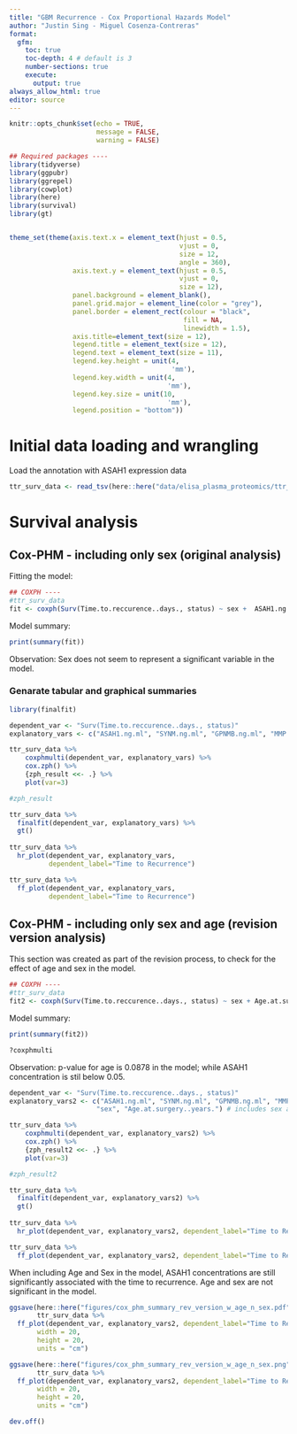 ```yaml
---
title: "GBM Recurrence - Cox Proportional Hazards Model"
author: "Justin Sing - Miguel Cosenza-Contreras"
format:
  gfm:
    toc: true 
    toc-depth: 4 # default is 3
    number-sections: true
    execute:
      output: true
always_allow_html: true
editor: source
---
```


```r
knitr::opts_chunk$set(echo = TRUE, 
                      message = FALSE, 
                      warning = FALSE)

## Required packages ----
library(tidyverse)
library(ggpubr)
library(ggrepel)
library(cowplot)
library(here)
library(survival)
library(gt)


theme_set(theme(axis.text.x = element_text(hjust = 0.5, 
                                           vjust = 0, 
                                           size = 12, 
                                           angle = 360),
                axis.text.y = element_text(hjust = 0.5, 
                                           vjust = 0, 
                                           size = 12),
                panel.background = element_blank(),
                panel.grid.major = element_line(color = "grey"),
                panel.border = element_rect(colour = "black", 
                                            fill = NA, 
                                            linewidth = 1.5),
                axis.title=element_text(size = 12),
                legend.title = element_text(size = 12),
                legend.text = element_text(size = 11),
                legend.key.height = unit(4, 
                                         'mm'),
                legend.key.width = unit(4, 
                                        'mm'),
                legend.key.size = unit(10,
                                        'mm'),
                legend.position = "bottom"))
```

# Initial data loading and wrangling

Load the annotation with ASAH1 expression data

```r
ttr_surv_data <- read_tsv(here::here("data/elisa_plasma_proteomics/ttr_survival_data.tsv"))
```

# Survival analysis

## Cox-PHM - including only sex (original analysis)

Fitting the model:

```r
## COXPH ----
#ttr_surv_data
fit <- coxph(Surv(Time.to.reccurence..days., status) ~ sex +  ASAH1.ng.ml + SYNM.ng.ml + GPNMB.ng.ml + MMP.9.ng.ml, data = ttr_surv_data)
```

Model summary:

```r
print(summary(fit))
```

Observation: Sex does not seem to represent a significant variable in the model.

### Genarate tabular and graphical summaries

```r
library(finalfit)

dependent_var <- "Surv(Time.to.reccurence..days., status)"
explanatory_vars <- c("ASAH1.ng.ml", "SYNM.ng.ml", "GPNMB.ng.ml", "MMP.9.ng.ml")

ttr_surv_data %>% 
    coxphmulti(dependent_var, explanatory_vars) %>% 
    cox.zph() %>% 
    {zph_result <<- .} %>% 
    plot(var=3)

#zph_result

ttr_surv_data %>%
  finalfit(dependent_var, explanatory_vars) %>%
  gt()
  
ttr_surv_data %>%
  hr_plot(dependent_var, explanatory_vars, 
          dependent_label="Time to Recurrence")

ttr_surv_data %>%
  ff_plot(dependent_var, explanatory_vars, 
          dependent_label="Time to Recurrence")
```

## Cox-PHM - including only sex and age (revision version analysis)

This section was created as part of the revision process, to check for the effect of age and sex in the model.

```r
## COXPH ----
#ttr_surv_data
fit2 <- coxph(Surv(Time.to.reccurence..days., status) ~ sex + Age.at.surgery..years. + ASAH1.ng.ml + SYNM.ng.ml + GPNMB.ng.ml + MMP.9.ng.ml, data = ttr_surv_data)
```

Model summary:

```r
print(summary(fit2))
```

```r
?coxphmulti
```

Observation: p-value for age is 0.0878 in the model; while ASAH1 concentration is stil below 0.05.

```r
dependent_var <- "Surv(Time.to.reccurence..days., status)"
explanatory_vars2 <- c("ASAH1.ng.ml", "SYNM.ng.ml", "GPNMB.ng.ml", "MMP.9.ng.ml",
                      "sex", "Age.at.surgery..years.") # includes sex and age

ttr_surv_data %>% 
    coxphmulti(dependent_var, explanatory_vars2) %>% 
    cox.zph() %>% 
    {zph_result2 <<- .} %>% 
    plot(var=3)

#zph_result2

ttr_surv_data %>%
  finalfit(dependent_var, explanatory_vars2) %>%
  gt()
  
ttr_surv_data %>%
  hr_plot(dependent_var, explanatory_vars2, dependent_label="Time to Recurrence")

ttr_surv_data %>%
  ff_plot(dependent_var, explanatory_vars2, dependent_label="Time to Recurrence")
```

When including Age and Sex in the model, ASAH1 concentrations are still significantly associated with the time to recurrence. Age and sex are not significant in the model.

```r
ggsave(here::here("figures/cox_phm_summary_rev_version_w_age_n_sex.pdf"), 
       ttr_surv_data %>%
  ff_plot(dependent_var, explanatory_vars2, dependent_label="Time to Recurrence"), 
       width = 20, 
       height = 20,
       units = "cm")
```

```r
ggsave(here::here("figures/cox_phm_summary_rev_version_w_age_n_sex.png"), 
       ttr_surv_data %>%
  ff_plot(dependent_var, explanatory_vars2, dependent_label="Time to Recurrence"), 
       width = 20, 
       height = 20,
       units = "cm")
```

```r
dev.off()
```

